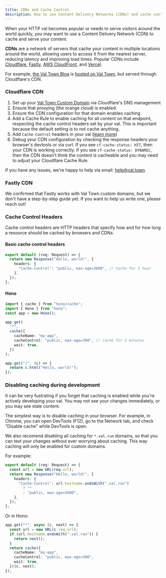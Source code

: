 ```yaml
---
title: CDNs and Cache Control
description: How to use Content Delivery Networks (CDNs) and cache control headers with HTTP vals
---
```


When your HTTP val becomes popular or needs to serve visitors around the world quickly, you may want to use a Content Delivery Network (CDN) to cache and serve your content.

**CDNs** are a network of servers that cache your content in multiple locations around the world, allowing users to access it from the nearest server, reducing latency and improving load times. Popular CDNs include [Cloudflare](https://www.cloudflare.com/), [Fastly](https://www.fastly.com/), [AWS CloudFront](https://aws.amazon.com/cloudfront/), and [Vercel](https://vercel.com/).

For example, [the Val Town Blog](https://blog.val.town) is [hosted on Val Town](https://www.val.town/x/valdottown/blog), but served through Cloudflare's CDN.

### Cloudflare CDN

1. Set up your [Val Town Custom Domain](/vals/http/custom-domains) via Cloudflare's DNS management
2. Ensure that proxying (the orange cloud) is enabled.
3. Ensure the CDN configuration for that domain enables caching
4. Add a Cache Rule to enable caching for all content on that endpoint, respecting the cache control headers set by your val. This is important because the default setting is to not cache anything.
5. Add `Cache-Control` headers in your val ([learn more](#cache-control-headers))
6. Debug your CDN configuration by checking the response headers your browser's devtools or via curl. If you see `cf-cache-status: HIT`, then your CDN is working correctly. If you see `cf-cache-status: DYNAMIC`, then the CDN doesn't think the content is cacheable and you may need to adjust your Cloudflare Cache Rule.

If you have any issues, we're happy to help via email: help@val.town.

### Fastly CDN

We confirmed that Fastly works with Val Town custom domains, but we don't have a step-by-step guide yet. If you want to help us write one, please reach out!

### Cache Control Headers

Cache control headers are HTTP headers that specify how and for how long a resource should be cached by browsers and CDNs.

#### Basic cache control headers

```ts
export default (req: Request) => {
  return new Response("Hello, world!", {
    headers: {
      "Cache-Control": "public, max-age=3600", // Cache for 1 hour
    },
  });
};
```

#### Hono

```ts
import { cache } from "hono/cache";
import { Hono } from "hono";
const app = new Hono();

app.get(
  "*",
  cache({
    cacheName: "my-app",
    cacheControl: "public, max-age=300", // cache for 5 minutes
    wait: true,
  })
);

app.get("/", (c) => {
  return c.html("Hello, world!");
});
```

### Disabling caching during development

It can be very fustrating if you forget that caching is enabled while you're actively developing your val. You may not see your changes immediately, or you may see stale content.

The simplest way is to disable caching in your browser. For example, in Chrome, you can open DevTools (F12), go to the Network tab, and check "Disable cache" while DevTools is open.

We also recomend disabling all caching for `*.val.run` domains, so that you can test your changes without ever worrying about caching. This way caching will only be enabled for custom domains.

For example:

```ts
export default (req: Request) => {
  const url = new URL(req.url);
  return new Response("Hello, world!", {
    headers: {
      "Cache-Control": url.hostname.endsWith(".val.run")
        ? ""
        : "public, max-age=3600",
    },
  });
};
```

Or in Hono:

```ts
app.get("*", async (c, next) => {
  const url = new URL(c.req.url);
  if (url.hostname.endsWith(".val.run")) {
    return next();
  }
  return cache({
    cacheName: "my-app",
    cacheControl: "public, max-age=300",
    wait: true,
  })(c, next);
});
```
